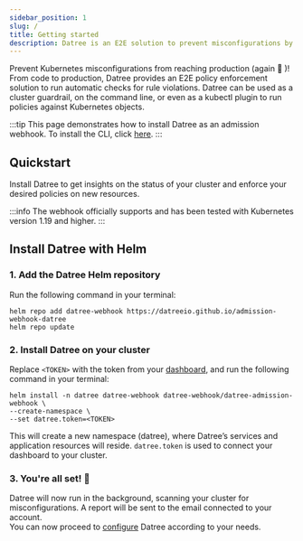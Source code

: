 ```yaml
---
sidebar_position: 1
slug: /
title: Getting started
description: Datree is an E2E solution to prevent misconfigurations by ensuring Kubernetes objects follow best practices as well as your organization's policies
---
```



Prevent Kubernetes misconfigurations from reaching production (again 😤 )! From code to production, Datree provides an E2E policy enforcement solution to run automatic checks for rule violations.
Datree can be used as a cluster guardrail, on the command line, or even as a kubectl plugin to run policies against Kubernetes objects.

:::tip 
This page demonstrates how to install Datree as an admission webhook. To install the CLI, click [here](/cli/).
:::

## Quickstart

Install Datree to get insights on the status of your cluster and enforce your desired policies on new resources.


:::info
The webhook officially supports and has been tested with Kubernetes version 1.19 and higher.
:::

## Install Datree with Helm

### 1. Add the Datree Helm repository
Run the following command in your terminal:
```terminal
helm repo add datree-webhook https://datreeio.github.io/admission-webhook-datree
helm repo update
```

### 2. Install Datree on your cluster
Replace `<TOKEN>` with the token from your [dashboard](https://app.datree.io/), and run the following command in your terminal:  
```terminal
helm install -n datree datree-webhook datree-webhook/datree-admission-webhook \
--create-namespace \
--set datree.token=<TOKEN>
```

This will create a new namespace (datree), where Datree’s services and application resources will reside. `datree.token` is used to connect your dashboard to your cluster.  

### 3. You're all set! 🎉
Datree will now run in the background, scanning your cluster for misconfigurations. A report will be sent to the email connected to your account.  
You can now proceed to [configure](/setup/usage) Datree according to your needs.
